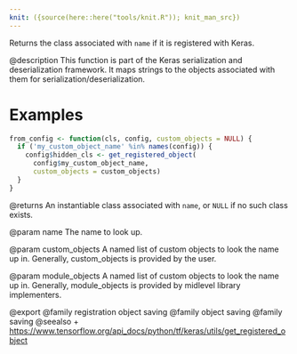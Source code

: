 ```yaml
---
knit: ({source(here::here("tools/knit.R")); knit_man_src})
---
```

Returns the class associated with `name` if it is registered with Keras.

@description
This function is part of the Keras serialization and deserialization
framework. It maps strings to the objects associated with them for
serialization/deserialization.

# Examples
```r
from_config <- function(cls, config, custom_objects = NULL) {
  if ('my_custom_object_name' %in% names(config)) {
    config$hidden_cls <- get_registered_object(
      config$my_custom_object_name,
      custom_objects = custom_objects)
  }
}
```

@returns
An instantiable class associated with `name`, or `NULL` if no such class
exists.

@param name
The name to look up.

@param custom_objects
A named list of custom objects to look the name up in.
Generally, custom_objects is provided by the user.

@param module_objects
A named list of custom objects to look the name up in.
Generally, module_objects is provided by midlevel library
implementers.

@export
@family registration object saving
@family object saving
@family saving
@seealso
+ <https://www.tensorflow.org/api_docs/python/tf/keras/utils/get_registered_object>
